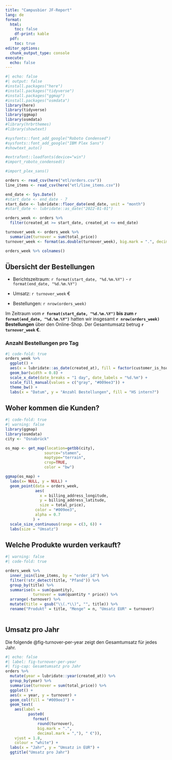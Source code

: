 ```yaml
---
title: "Campusbier JF-Report"
lang: de
format:
  html:
    toc: false
    df-print: kable
  pdf:
    toc: true
editor_options: 
  chunk_output_type: console
execute: 
  echo: false
---
```


```r
#| echo: false
#| output: false
#install.packages("here")
#install.packages("tidyverse")
#install.packages("ggmap")
#install.packages("osmdata")
library(here)
library(tidyverse)
library(ggmap)
library(osmdata)
#library(hrbrthemes)
#library(showtext)

#sysfonts::font_add_google("Roboto Condensed")
#sysfonts::font_add_google("IBM Plex Sans")
#showtext_auto()

#extrafont::loadfonts(device="win")
#import_roboto_condensed()

#import_plex_sans()

orders <- read_csv(here("etl/orders.csv"))
line_items <- read_csv(here("etl/line_items.csv"))

end_date <- Sys.Date()
#start_date <- end_date - 7
start_date <- lubridate::floor_date(end_date, unit = "month")
#start_date <- lubridate::as_date("2022-01-01")

orders_week <- orders %>% 
  filter(created_at >= start_date, created_at <= end_date)

turnover_week <- orders_week %>% 
  summarize(turnover = sum(total_price))
turnover_week <- format(as.double(turnover_week), big.mark = ".", decimal.mark = ",", nsmall = 2)

orders_week %>% colnames()

```

## Übersicht der Bestellungen

-   Berichtszeitraum: `r format(start_date, "%d.%m.%Y")` - `r format(end_date, "%d.%m.%Y")`

-   Umsatz: `r turnover_week` €

-   Bestellungen: `r nrow(orders_week)`

Im Zeitraum vom **`r format(start_date, "%d.%m.%Y")` bis zum `r format(end_date, "%d.%m.%Y")`** hatten wir insgesamt **`r nrow(orders_week)` Bestellungen** über den Online-Shop. Der Gesamtumsatz betrug **`r turnover_week` €**.

### Anzahl Bestellungen pro Tag

```r
#| code-fold: true
orders_week %>% 
  ggplot() +
  aes(x = lubridate::as_date(created_at), fill = factor(customer_is_hsos)) %>% 
  geom_bar(width = 0.8) +
  scale_x_date(date_breaks = "1 day", date_labels = "%d.%m") +
  scale_fill_manual(values = c("gray", "#009ee3")) +
  theme_bw() +
  labs(x = "Datum", y = "Anzahl Bestellungen", fill = "HS intern?")
```

## Woher kommen die Kunden?

```r
#| code-fold: true
#| warning: false
library(ggmap)
library(osmdata)
city <- "Osnabrück"

os_map <- get_map(location=getbb(city),
                 source="stamen",
                 maptype="terrain",
                 crop=TRUE,
                 color = "bw")

ggmap(os_map) +
  labs(x= NULL, y = NULL) +
  geom_point(data = orders_week, 
             aes(
               x = billing_address_longitude, 
               y = billing_address_latitude,
               size = total_price),
             color = "#009ee3",
             alpha = 0.7
            ) +
  scale_size_continuous(range = c(3, 6)) +
  labs(size = "Umsatz")

```

## Welche Produkte wurden verkauft?

```r
#| warning: false
#| code-fold: true

orders_week %>% 
  inner_join(line_items, by = "order_id") %>% 
  filter(!str_detect(title, "Pfand")) %>% 
  group_by(title) %>% 
  summarise(n = sum(quantity), 
            turnover = sum(quantity * price)) %>% 
  arrange(-turnover) %>% 
  mutate(title = gsub("\\(.*\\)", "", title)) %>% 
  rename("Produkt" = title, "Menge" = n, "Umsatz EUR" = turnover)
  
```

## Umsatz pro Jahr

Die folgende @fig-turnover-per-year zeigt den Gesamtumsatz für jedes Jahr.

```r
#| echo: false
#| label: fig-turnover-per-year
#| fig-cap: Gesamtumsatz pro Jahr
orders %>% 
  mutate(year = lubridate::year(created_at)) %>% 
  group_by(year) %>% 
  summarise(turnover = sum(total_price)) %>% 
  ggplot() +
  aes(x = year, y = turnover) +
  geom_col(fill = "#009ee3") +
  geom_text(
    aes(label =
          paste0(
            format(
              round(turnover),
              big.mark = ".",
              decimal.mark = ","), " €")),
    vjust = 1.8,
    colour = "white") +
  labs(x = "Jahr", y = "Umsatz in EUR") +
  ggtitle("Umsatz pro Jahr")
```
